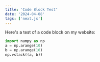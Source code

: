 ```yaml
---
title: 'Code Block Test'
date: '2024-04-08'
tags: ['next.js']
---
```


Here's a test of a code block on my website:

```python title="code block" {1-3} showLineNumbers
import numpy as np
a = np.arange(10)
b = np.arange(10)
np.vstack((a, b))
```